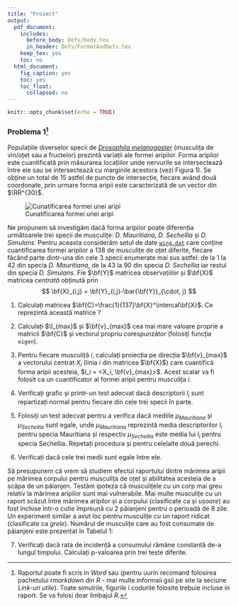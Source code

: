 ```yaml
---
title: "Proiect"
output:
  pdf_document:
    includes:
      before_body: Defs/body.tex
      in_header: Defs/FormatAndDefs.tex
    keep_tex: yes
    toc: no
  html_document:
    fig_caption: yes
    toc: yes
    toc_float:
      collapsed: no
---
```


```r
knitr::opts_chunk$set(echo = TRUE)
```

### Problema 1^[Raportul poate fi scris in *Word* sau \LaTeX (pentru u\c surin\c t\u a recomand folosirea pachetului *rmarkdown* din *R* - mai multe informa\c tii g\u asi\c ti pe site la sec\c tiune *Link-uri utile*). Toate simul\u arile, figurile \c si codurile folosite trebuie incluse in raport. Se va folosi doar limbajul *R*.]

Populațiile diverselor specii de [*Drosophila melanogaster*](https://en.wikipedia.org/wiki/Drosophila_melanogaster) (musculița de vin/oțet sau a fructelor) prezintă variații ale formei aripilor. Forma aripilor este cuantificată prin măsurarea locațiilor unde nervurile se intersectează între ele sau se intersectează cu marginile acestora (vezi Figura 1). Se obține un total de 15 astfel de puncte de intersecție, fiecare având două coordonate, prin urmare forma aripii este caracterizată de un vector din $\RR^{30}$. 

![Cunatificarea formei unei aripi](Figs/Wing.png)

Ne propunem să investigăm dacă forma aripilor poate diferenția următoarele trei specii de musculițe: *D. Mauritiana*, *D. Sechellia* și *D. Simulans*. Pentru aceasta considerăm setul de date [`wing.dat`](Data/wing.dat) care conține cuantificarea formei aripilor a 138 de musculițe de oțet diferite, fiecare făcând parte dintr-una din cele 3 specii enumerate mai sus astfel: de la 1 la 42 din specia *D. Mauritiana*, de la 43 la 90 din specia *D. Sechellia* iar restul din specia *D. Simulans*. Fie $\bf{Y}$ matricea observațiilor și $\bf{X}$ matricea *centrată* obținută prin 
$$
\bf{X}_{i,j} = \bf{Y}_{i,j}-\bar{\bf{Y}}_{\cdot, j}
$$

  1. Calculați matricea $\bf{C}=\frac{1}{137}\bf{X}^\intercal\bf{X}$. Ce reprezintă această matrice ?
  
  2. Calculați $\l_{max}$ și $\bf{v}_{max}$ cea mai mare valoare proprie a matricii $\bf{C}$ și vectorul propriu corespunzător (folosiți funcția `eigen`). 
  
  3. Pentru fiecare musculiță $i$, calculați proiecția pe direcția $\bf{v}_{max}$ a vectorului centrat $X_i$ (linia $i$ din matricea $\bf{X}$) care cuantifică forma aripii acesteia, $l_i = <X_i, \bf{v}_{max}>$. Acest scalar va fi folosit ca un cuantificator al formei aripii pentru musculița $i$.
  
  4. Verificați grafic și printr-un test adecvat dacă descriptorii $l_i$ sunt repartizați normal pentru fiecare din cele trei specii în parte.
  
  5. Folosiți un test adecvat pentru a verifica dacă mediile $\mu_{Mauritiana}$ și $\mu_{Sechellia}$ sunt egale, unde $\mu_{Mauritiana}$ reprezintă media descriptorilor $l_i$ pentru specia Mauritiana și respectiv $\mu_{Sechellia}$ este media lui $l_i$ pentru specia Sechellia. Repetați procedura și pentru celelalte două perechi.
  
  6. Verificați dacă cele trei medii sunt egale între ele.

Să presupunem că vrem să studiem efectul raportului dintre mărimea aripii pe mărimea corpului pentru musculița de oțet și abilitatea acesteia de a scăpa de un păianjen. Testăm ipoteza că musculițele cu un corp mai greu relativ la mărimea aripilor sunt mai vulnerabile. Mai multe musculițe cu un raport scăzut între mărimea aripilor și a corpului (clasificate ca și *ușoare*) au fost închise într-o cutie împreună cu 2 păianjeni pentru o perioadă de 8 zile. Un experiment similar a avut loc pentru musculițe cu un raport ridicat (clasificate ca *grele*). Numărul de musculițe care au fost consumate de păianjeni este prezentat în Tabelul 1:



\begin{table}[ht]
\caption {numarul de musculite consumate}
  \begin{center}

    \begin{tabular}{c|c|c|c}
        & Usoare & Grele & Total\\
        \hline
      $\leq$ 48h & 16 & 27 & 43\\
      48-96h & 6 & 10 & 16 \\
      96-144h & 7 & 6 & 13 \\
      144-192h 5 & 7 & 12 \\
      \hline
      Supravietuit dupa 192h & 71 & 55 & 126\\
      \hline
      Total & 105 & 105 & 210
    \end{tabular}
  \end{center}
\end{table}


  7. Verificați dacă rata de incidență a consumului rămâne constantă de-a lungul timpului. Calculați p-valoarea prin trei teste diferite.

